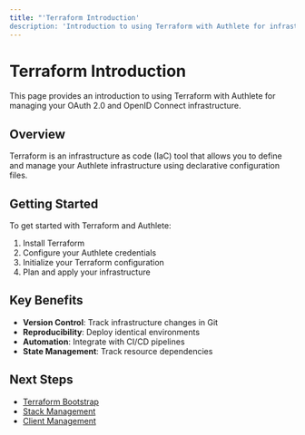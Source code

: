 ```yaml
---
title: "'Terraform Introduction'
description: 'Introduction to using Terraform with Authlete for infrastructure management'"
---
```


# Terraform Introduction

This page provides an introduction to using Terraform with Authlete for managing your OAuth 2.0 and OpenID Connect infrastructure.

## Overview

Terraform is an infrastructure as code (IaC) tool that allows you to define and manage your Authlete infrastructure using declarative configuration files.

## Getting Started

To get started with Terraform and Authlete:

1. Install Terraform
2. Configure your Authlete credentials
3. Initialize your Terraform configuration
4. Plan and apply your infrastructure

## Key Benefits

- **Version Control**: Track infrastructure changes in Git
- **Reproducibility**: Deploy identical environments
- **Automation**: Integrate with CI/CD pipelines
- **State Management**: Track resource dependencies

## Next Steps

- [Terraform Bootstrap](/reference/terraform-bootstrap)
- [Stack Management](/reference/terraform-stack-management)
- [Client Management](/reference/terraform-client-management)
